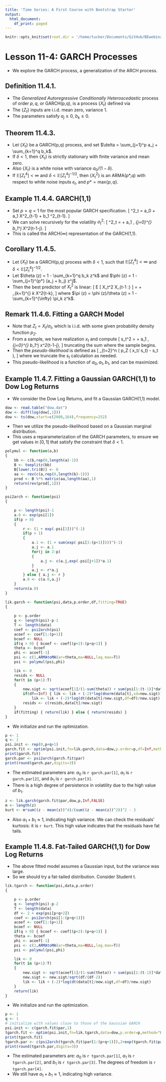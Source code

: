 ```yaml
---
title: 'Time Series: A First Course with Bootstrap Starter'
output:
  html_document:
    df_print: paged
---
```


```r
knitr::opts_knit$set(root.dir = '/home/tucker/Documents/GitHub/BEwebinar/Data')
```

# Lesson 11-4: GARCH Processes

- We explore the GARCH process, a generalization of the ARCH process.

## Definition 11.4.1.

- The *Generalized Autoregressive Conditionally Heteroscedastic* process of order $p,q$, or GARCH(p,q), is a process $\{ X_t \}$ defined via
\begin{align*}
  X_t &  = \sigma_t \, Z_t \\
  \sigma^2_t & = a_0 + \sum_{j=1}^p a_j X^2_{t-j} + \sum_{k=1}^q b_k \sigma^2_{t-k}.
\end{align*}
- The $\{ Z_t \}$ inputs are i.i.d. mean zero, variance 1. 
- The parameters satisfy $a_j \geq 0$, $b_k \geq 0$.

## Theorem 11.4.3.

- Let $\{ X_t \}$ be a GARCH(p,q) process, and set $\delta = \sum_{j=1}^p a_j + \sum_{k=1}^q b_k$.
- If $\delta < 1$, then $\{ X_t \}$ is strictly stationary with finite variance and mean zero.
- Also $\{ X_t \}$ is a white noise with variance $a_0 / (1 - \delta)$. 
- If $\mathbb E [ Z_t^4] < \infty$ and $\delta < {\mathbb E [ Z_t^4]  }^{-1/2}$, then 
$\{ X_t^2 \}$ is an ARMA($p*$,$q$) with respect to white noise inputs $\epsilon_t$, and $p* = \mbox{max} \{ p, q \}$.

## Example 11.4.4. GARCH(1,1)

- Set $p=q=1$ for the most popular GARCH specification.
\[
  \sigma^2_t = a_0 + a_1 X^2_{t-1} + b_1 \sigma^2_{t-1}.
\]
- We can solve recursively for the volatility $\sigma^2_t$:
\[
 \sigma^2_t = \frac{a_0}{1 - b_1} + a_1 \, \sum_{j=0}^{\infty} b_1^j X^2_{t-1-j}.
\]
- This is called the ARCH($\infty$) representation of the GARCH(1,1).

## Corollary 11.4.5.

- Let $\{ X_t \}$ be a GARCH(p,q) process with $\delta < 1$, such that $\mathbb E [ Z_t^4] < \infty$ and $\delta < {\mathbb E [ Z_t^4]  }^{-1/2}$.
- Let $\theta (z) = 1 - \sum_{k=1}^q b_k z^k$ and $\phi (z)  = 1 - \sum_{j=1}^{p*} (a_j + b_j) z^j$.
- Then the best predictor of $X_t^2$ is linear:
\[
 \mathbb E [ X_t^2 \vert X_{t-1 :} ] = \frac{a_0}{ \theta (1)} + \sum_{k=1}^{\infty} \pi_k X^2_{t-k},
\]
where $\pi (z) = \phi (z)/\theta (z) = 1 - \sum_{k=1}^{\infty} \pi_k z^k$.

## Remark 11.4.6. Fitting a GARCH Model

- Note that $Z_t = X_t/\sigma_t$, which is i.i.d. with some given probability density function $p_Z$.
- From a sample, we have realization $x_t$ and compute
\[
 s_t^2  = \frac{a_0}{1 - b_1} + a_1 \, \sum_{j=0}^{\infty} b_1^j x^2_{t-1-j},
\]
 truncating the sum where the sample begins.
- Then the *pseudo-likelihood* is defined as
\[
  \sum_{t=2}^n  \left(  \log p_Z ( x_t/ s_t) - \log s_t \right),
\]
where we truncate the $s_t$ calculation as needed.  
- This pseudo-likelihood is a function of $a_0, a_1, b_1$, and can be maximized.

## Example 11.4.7. Fitting a Gaussian GARCH(1,1) to Dow Log Returns

- We consider the Dow Log Returns, and fit a Gaussian GARCH(1,1) model.

```r
dow <- read.table("dow.dat")
dow <- diff(log(dow[,1]))
dow <- ts(dow,start=c(2008,164),frequency=252)
```

- Then we utilize the pseudo-likelihood based on a Gaussian marginal distribution.
- This uses a reparameterization of the GARCH parameters, to ensure we get values in $[0,1]$ that
satisfy the constraint that $\delta < 1$.

```r
polymul <- function(a,b) 
{
	bb <- c(b,rep(0,length(a)-1))
	B <- toeplitz(bb)
	B[lower.tri(B)] <- 0
	aa <- rev(c(a,rep(0,length(b)-1)))
	prod <- B %*% matrix(aa,length(aa),1)
	return(rev(prod[,1]))
}

psi2arch <- function(psi)
{

	p <- length(psi)-1
	a.0 <- exp(psi[1])
	if(p > 0)
	{
		r <- (1 + exp(-psi[2]))^(-1)
		if(p > 1)
		{
			a.1 <- (1 + sum(exp(-psi[3:(p+1)])))^(-1)
			a.j <- a.1
			for(j in 2:p)
			{
				a.j <- c(a.j,exp(-psi[j+1])*a.1)
			}
			a.j <- r*a.j
		} else { a.j <- r }
		a.0 <- c(a.0,a.j)
	}
	return(a.0)
}

lik.garch <- function(psi,data,p.order,df,fitting=TRUE)
{
	
	p <- p.order
	q <- length(psi)-p-1
	T <- length(data)
	coef <- psi2arch(psi)
	acoef <- coef[1:(p+1)]
	bcoef <- NULL
	if(q > 0) { bcoef <- coef[(p+2):(p+q+1)] }
	theta <- bcoef
	phi <- acoef[-1]
	psi <- c(1,ARMAtoMA(ar=theta,ma=NULL,lag.max=T))
	psi <- polymul(psi,phi) 

	lik <- 0
	resids <- NULL
	for(t in (p+1):T)
	{
		new.sigt <- sqrt(acoef[1]/(1-sum(theta)) + sum(psi[1:(t-1)]*data[(t-1):1]^2))
		if(df==Inf) { lik <- lik + (-2)*log(dnorm(data[t],sd=new.sigt)) } else {
			lik <- lik + (-2)*log(dt(data[t]/new.sigt,df=df)/new.sigt) }
		resids <- c(resids,data[t]/new.sigt)
	}
	if(fitting) { return(lik) } else { return(resids) }
}
```

- We initialize and run the optimization.

```r
p <- 1
q <- 1
psi.init <- rep(0,p+q+1)
garch.fit <- optim(psi.init,fn=lik.garch,data=dow,p.order=p,df=Inf,method="BFGS")
print(garch.fit)
garch.par <- psi2arch(garch.fit$par)
print(round(garch.par,digits=3))
```

- The estimated parameters are: $a_0$ is `r garch.par[1]`, $a_1$ is `r garch.par[2]`, and $b_1$ is `r garch.par[3]`.
- There is a high degree of persistence in volatility due to the high value of $b_1$.

```r
z <- lik.garch(garch.fit$par,dow,p,Inf,FALSE)
m <- length(z)
kurt <- m*sum((z - mean(z))^4)/(sum((z - mean(z))^2))^2 - 3
```

- Also $a_1 + b_1 \approx 1$, indicating high variance. We can check the residuals' kurtosis: it is `r kurt`. This high value indicates that the residuals have fat tails.

## Example 11.4.8. Fat-Tailed GARCH(1,1) for Dow Log Returns

- The above fitted model assumes a Gaussian input, but the variance was large.
- So we should try a fat-tailed distribution. Consider Student t.

```r
lik.tgarch <- function(psi,data,p.order)
{

	p <- p.order
	q <- length(psi)-p-2
	T <- length(data)
	df <- 2 + exp(psi[p+q+2])
	coef <- psi2arch(psi[1:(p+q+1)])
	acoef <- coef[1:(p+1)]
	bcoef <- NULL
	if(q > 0) { bcoef <- coef[(p+2):(p+q+1)] }
	theta <- bcoef
	phi <- acoef[-1]
	psi <- c(1,ARMAtoMA(ar=theta,ma=NULL,lag.max=T))
	psi <- polymul(psi,phi) 

	lik <- 0
	for(t in (p+1):T)
	{
		new.sigt <- sqrt(acoef[1]/(1-sum(theta)) + sum(psi[1:(t-1)]*data[(t-1):1]^2))
		new.sigt <- new.sigt/sqrt(df/(df-2))
		lik <- lik + (-2)*log(dt(data[t]/new.sigt,df=df)/new.sigt) 
	}
	return(lik)
}
```

- We initialize and run the optimization.

```r
p <- 1
q <- 1
# initialize with values close to those of the Gaussian GARCH
psi.init <- c(garch.fit$par,1)
tgarch.fit <- optim(psi.init,fn=lik.tgarch,data=dow,p.order=p,method="BFGS")
print(tgarch.fit)
tgarch.par <- c(psi2arch(tgarch.fit$par[1:(p+q+1)]),2+exp(tgarch.fit$par[p+q+2]))
print(round(tgarch.par,digits=3))
```

- The estimated parameters are: $a_0$ is `r tgarch.par[1]`, $a_1$ is `r tgarch.par[2]`, and $b_1$ is `r tgarch.par[3]`. The degrees of freedom is `r tgarch.par[4]`.
- We still have $a_1 + b_1 \approx 1$, indicating high variance. 


